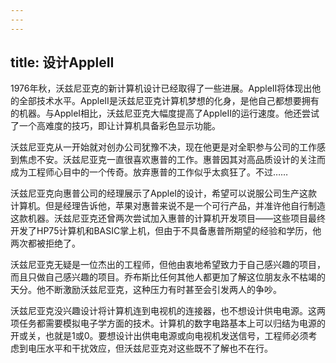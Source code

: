 ```yaml
---
---
---
```

title: 设计AppleII
---




1976年秋，沃兹尼亚克的新计算机设计已经取得了一些进展。AppleII将体现出他的全部技术水平。AppleII是沃兹尼亚克计算机梦想的化身，是他自己都想要拥有的机器。与AppleI相比，沃兹尼亚克大幅度提高了AppleII的运行速度。他还尝试了一个高难度的技巧，即让计算机具备彩色显示功能。

沃兹尼亚克从一开始就对创办公司犹豫不决，现在他更是对全职参与公司的工作感到焦虑不安。沃兹尼亚克一直很喜欢惠普的工作。惠普因其对高品质设计的关注而成为工程师心目中的一个传奇。放弃惠普的工作似乎太疯狂了。不过……

沃兹尼亚克向惠普公司的经理展示了AppleI的设计，希望可以说服公司生产这款计算机。但是经理告诉他，苹果对惠普来说不是一个可行产品，并准许他自行制造这款机器。沃兹尼亚克还曾两次尝试加入惠普的计算机开发项目——这些项目最终开发了HP75计算机和BASIC掌上机，但由于不具备惠普所期望的经验和学历，他两次都被拒绝了。

沃兹尼亚克无疑是一位杰出的工程师，但他由衷地希望致力于自己感兴趣的项目，而且只做自己感兴趣的项目。乔布斯比任何其他人都更加了解这位朋友永不枯竭的天分。他不断激励沃兹尼亚克，这种压力有时甚至会引发两人的争吵。

沃兹尼亚克没兴趣设计将计算机连到电视机的连接器，也不想设计供电电源。这两项任务都需要模拟电子学方面的技术。计算机的数字电路基本上可以归结为电源的开或关，也就是1或0。要想设计出供电电源或向电视机发送信号，工程师必须考虑到电压水平和干扰效应，但沃兹尼亚克对这些既不了解也不在行。